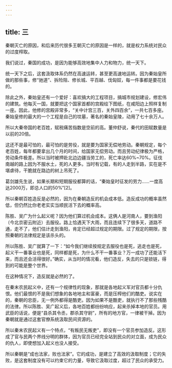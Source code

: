 ```yaml
---
---
---
```

title: 三
---



秦朝灭亡的原因，和后来历代很多王朝灭亡的原因是一样的，就是权力系统对民众的过度榨取。

我们说过，秦国的成功，是因为能够高效地集中人力和物力，统一天下。

统一天下之后，这套汲取体系仍然在高速运转，甚至更高速地运转。因为秦始皇所做的那些事，修“驰道”、拆险阻、修长城、平百越、伐匈奴，每一件事都是要花钱的。

除此之外，秦始皇还有一个爱好：喜欢搞大的工程项目，搞城市规划建设，修宏伟的建筑。他每灭一国，就要把这个国家首都的宫殿绘下图纸，在咸阳边上照样复制一座。因此，他修的宫殿非常多，“关中计宫三百，关外四百余”，一共七百多座。秦始皇修的最大的一个工程是自己的坟墓，著名的秦始皇陵，动用了七十余万人。

所以大秦帝国的老百姓，赋税痛苦指数是空前的高。董仲舒说，秦代的田赋数量是以前的20倍。

这还不是最可怕的，最可怕的是劳役，就是要为国家无偿地劳动。秦朝规定，每个老百姓，每年都要拿出几个月的时间，给国家无偿劳动。而且劳动纪律极为严格，劳动条件极差。所以当时被押赴北边边疆当劳工的，死亡率达60%~70%。征伐南越的路上因为不服水土，死的人更多。当时有记载，有的人走到半路，实在是不堪虐待，干脆就在路边的树上吊死了。

葛剑雄先生说，如果长期和短期服役都算的话，“秦始皇时征发的劳力……一度高达2000万，即总人口的50%”[2]。

所以秦朝百姓造反是必然的，因为在秦朝造反的机会成本低。造反成功的概率虽然低，但仍然比你老老实实当顺民活下去的概率高。

陈胜、吴广为什么起义呢？因为他们算过机会成本。这俩人是河南人，要到渔阳（今北京密云附近）去服役。路上恰遇天下大雨，而且连续下了很多天，道路不通，走不了，他们估计走到渔阳，肯定已经超过规定的期限。过了规定的期限，按照秦朝的法律规定是该杀头的。

所以陈胜、吴广就算了一下：“如今我们继续按规定去服役也是死，逃走也是死，起义干一番事业也是死，同样都是死，为什么不干一番事业？万一成功了还能活下来，而且还会活得很好。”确实，从当时的情况看，他们造反，失去的只是锁链，得到的可能是整个世界。

在这种情况下，造反就是必然的了。

在秦末农民起义中，还有一个规律性的现象，那就是各地起义军对官员都十分仇恨。他们最恨的不是我们想象的各地地主和富豪，而是压榨他们的酷吏。说实在的，秦朝的忠臣，无一例外都得是酷吏。因为如果不是酷吏，就执行不了那些残酷的法律。所以陈胜、吴广起义后，各地百姓都纷纷响应，起来杀掉本地的官员。用武臣的话说，便是“县杀其令丞，郡杀其守尉”，所有的地方官，一律被干掉。因为秦朝就是通过这套官僚系统汲取民间资源的。

所以秦末农民起义有一个特点，“有叛民无叛吏”，即没有一个官员参加造反。这形成了官与民两个界线分明的群体，因为官员已经完全站到民众的对立面，成为民众的仇人，即使想加入起义也没人接受。

所以秦朝是“成也法家，败也法家”。它的成功，是建立了高效的汲取制度；它的失败，是这套制度没有可以约束它的力量，导致它汲取过度，超过了民众的承受力。
